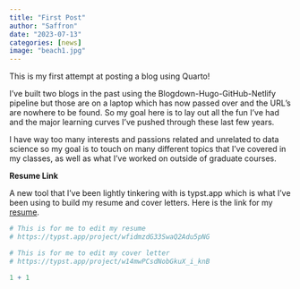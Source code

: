```yaml
---
title: "First Post"
author: "Saffron"
date: "2023-07-13"
categories: [news]
image: "beach1.jpg"
---
```


This is my first attempt at posting a blog using Quarto!

I've built two blogs in the past using the Blogdown-Hugo-GitHub-Netlify pipeline but those are on a laptop which has now passed over and the URL's are nowhere to be found. So my goal here is to lay out all the fun I've had and the major learning curves I've pushed through these last few years.

I have way too many interests and passions related and unrelated to data science so my goal is to touch on many different topics that I've covered in my classes, as well as what I've worked on outside of graduate courses.

**Resume Link**

A new tool that I've been lightly tinkering with is typst.app which is what I've been using to build my resume and cover letters. Here is the link for my [resume](https://typst.app/project/roXl2ZLlMwxkKm3TU1bD2a).

```r
# This is for me to edit my resume 
# https://typst.app/project/wfidmzdG33SwaQ2Adu5pNG  

# This is for me to edit my cover letter 
# https://typst.app/project/w14mwPCsdNobGkuX_i_knB 
```

```r
1 + 1
```
